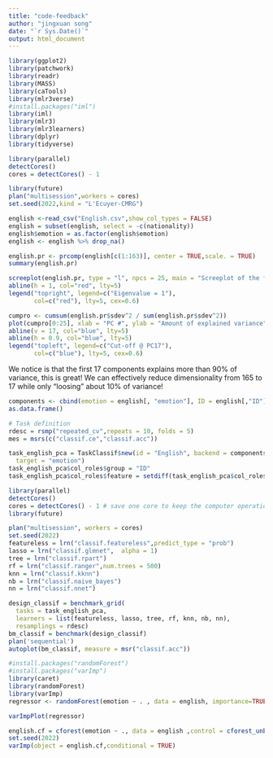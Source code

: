 ```yaml
---
title: "code-feedback"
author: "jingxuan song"
date: "`r Sys.Date()`"
output: html_document
---
```

```r
library(ggplot2)
library(patchwork)
library(readr)
library(MASS)
library(caTools)
library(mlr3verse)
#install.packages("iml")
library(iml)
library(mlr3)
library(mlr3learners)
library(dplyr)
library(tidyverse)
```

```r
library(parallel)
detectCores()
cores = detectCores() - 1
```

```r
library(future)
plan("multisession",workers = cores)
set.seed(2022,kind = "L'Ecuyer-CMRG")
```

```r
english <-read_csv("English.csv",show_col_types = FALSE)
english = subset(english, select = -c(nationality))
english$emotion = as.factor(english$emotion)
english <- english %>% drop_na()
```


```r
english.pr <- prcomp(english[c(1:163)], center = TRUE,scale. = TRUE)
summary(english.pr)
```

```r
screeplot(english.pr, type = "l", npcs = 25, main = "Screeplot of the first 25 PCs")
abline(h = 1, col="red", lty=5)
legend("topright", legend=c("Eigenvalue = 1"),
       col=c("red"), lty=5, cex=0.6)

cumpro <- cumsum(english.pr$sdev^2 / sum(english.pr$sdev^2))
plot(cumpro[0:25], xlab = "PC #", ylab = "Amount of explained variance", main = "Cumulative variance plot")
abline(v = 17, col="blue", lty=5)
abline(h = 0.9, col="blue", lty=5)
legend("topleft", legend=c("Cut-off @ PC17"),
       col=c("blue"), lty=5, cex=0.6)
```
We notice is that the first 17 components explains more than 90% of variance, this is great! We can effectively reduce dimensionality from 165 to 17 while only “loosing” about 10% of variance!

```r
components <- cbind(emotion = english[, "emotion"], ID = english[,"ID"], english.pr$x[, 1:17]) %>%
as.data.frame()
```

```r
# Task definition
rdesc = rsmp("repeated_cv",repeats = 10, folds = 5)
mes = msrs(c("classif.ce","classif.acc"))

task_english_pca = TaskClassif$new(id = "English", backend = components, 
  target = "emotion")
task_english_pca$col_roles$group = "ID"
task_english_pca$col_roles$feature = setdiff(task_english_pca$col_roles$feature, "ID")

```


```r
library(parallel)
detectCores()
cores = detectCores() - 1 # save one core to keep the computer operational
library(future)

plan("multisession", workers = cores)
set.seed(2022)
featureless = lrn("classif.featureless",predict_type = "prob") 
lasso = lrn("classif.glmnet",  alpha = 1)
tree = lrn("classif.rpart") 
rf = lrn("classif.ranger",num.trees = 500) 
knn = lrn("classif.kknn") 
nb = lrn("classif.naive_bayes") 
nn = lrn("classif.nnet") 

design_classif = benchmark_grid(
  tasks = task_english_pca,
  learners = list(featureless, lasso, tree, rf, knn, nb, nn),
  resamplings = rdesc)
bm_classif = benchmark(design_classif)
plan('sequential')
autoplot(bm_classif, measure = msr("classif.acc"))
```

```r
#install.packages("randomForest")
#install.packages("varImp")
library(caret)
library(randomForest)
library(varImp)
regressor <- randomForest(emotion ~ . , data = english, importance=TRUE) # fit the random forest with default parameter

varImpPlot(regressor)
```

```r
english.cf = cforest(emotion ~ ., data = english ,control = cforest_unbiased(mtry = 2, ntree = 50))
set.seed(2022)
varImp(object = english.cf,conditional = TRUE)

```


